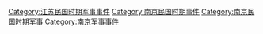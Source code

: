 [[Category:江苏民国时期军事事件|Category:江苏民国时期军事事件]]
[[Category:南京民国时期事件|Category:南京民国时期事件]]
[[Category:南京民国时期军事|Category:南京民国时期军事]]
[[Category:南京军事事件|Category:南京军事事件]]